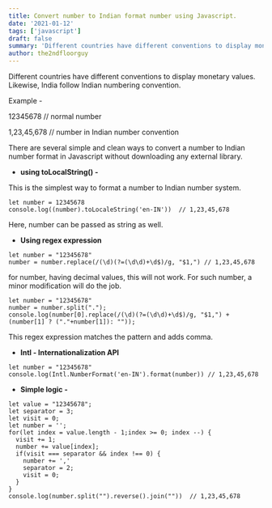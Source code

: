 ```yaml
---
title: Convert number to Indian format number using Javascript.
date: '2021-01-12'
tags: ['javascript']
draft: false
summary: 'Different countries have different conventions to display monetary values. Likewise, India follow Indian numbering convention. Let's checkout quickly, how to convert number to indian format number.'
author: the2ndfloorguy
---
```


Different countries have different conventions to display monetary values. Likewise, India follow Indian numbering convention.

Example  - 

> 
12345678 // normal number

> 
1,23,45,678 // number in Indian number convention

There are several simple and clean ways to convert a number to Indian number format in Javascript without downloading any external library.

- **using toLocalString() -**

This is the simplest way to format a number to Indian number system.


```
let number = 12345678
console.log((number).toLocaleString('en-IN'))  // 1,23,45,678
``` 

Here, number can be passed as string as well.

-  **Using regex expression**


```
let number = "12345678"
number = number.replace(/(\d)(?=(\d\d)+\d$)/g, "$1,") // 1,23,45,678
``` 

for number, having decimal values, this will not work. For such number, a minor modification will do the job.


```
let number = "12345678"
number = number.split(".");
console.log(number[0].replace(/(\d)(?=(\d\d)+\d$)/g, "$1,") + (number[1] ? ("."+number[1]): ""));
``` 


This regex expression matches the pattern and adds comma.

- **Intl - Internationalization API**

```
let number = "12345678"
console.log(Intl.NumberFormat('en-IN').format(number)) // 1,23,45,678
``` 


- **Simple logic -**


```
let value = "12345678";
let separator = 3;
let visit = 0;
let number = '';
for(let index = value.length - 1;index >= 0; index --) {
  visit += 1;
  number += value[index];
  if(visit === separator && index !== 0) {
    number += ','
    separator = 2;
    visit = 0;
  }
}
console.log(number.split("").reverse().join(""))  // 1,23,45,678
``` 



